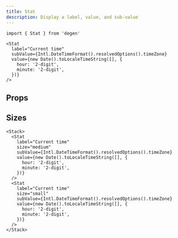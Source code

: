 ```yaml
---
title: Stat
description: Display a label, value, and sub-value
---
```


```tsx
import { Stat } from 'degen'
```

```tsx live=true expand=true
<Stat
  label="Current time"
  subValue={Intl.DateTimeFormat().resolvedOptions().timeZone}
  value={new Date().toLocaleTimeString([], {
    hour: '2-digit',
    minute: '2-digit',
  })}
/>
```

## Props

<PropsTable sourceLink={sourceLink} types={types} />

## Sizes

```tsx live=true expand=true
<Stack>
  <Stat
    label="Current time"
    size="medium"
    subValue={Intl.DateTimeFormat().resolvedOptions().timeZone}
    value={new Date().toLocaleTimeString([], {
      hour: '2-digit',
      minute: '2-digit',
    })}
  />
  <Stat
    label="Current time"
    size="small"
    subValue={Intl.DateTimeFormat().resolvedOptions().timeZone}
    value={new Date().toLocaleTimeString([], {
      hour: '2-digit',
      minute: '2-digit',
    })}
  />
</Stack>
```
